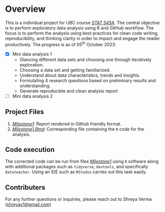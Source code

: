 # Overview

This is a individual project for UBC course [*STAT 545A*](https://stat545.stat.ubc.ca/syllabus-545a/). The central objective is to perform exploratory data analysis using R and GitHub workflow. The focus is to perform the analysis using best practices for clean code writing, reproducibility, and thinking clarity in order to impact and engage the reader productively. The progress is as of 05<sup>th</sup> October 2023:

-   [x] Mini data analysis 1
    -   Glancing different data sets and choosing one through iteratively exploration.
    -   Choosing a data set and getting familiarized.
    -   Understand about data characteristics, trends and insights.
    -   Formulating 4 research questions based on preliminary results and understanding.
    -   Generate reproducible and clean analysis report
-   [ ] Mini data analysis 2

## Project Files

1.  [*Milestone1*](/Milestone 1.md): Report rendered in Github friendly format.
2.  [*Milestone1.Rmd*](/Milestone1.rmd): Corresponding file containing the `R` code for the analysis.

## Code execution

The corrected code can be run from files [*Milestone1*](/Milestone1.Rmd) using `R` software along with additional packages such as `tidyverse`, `devtools`, and specifically `datateacher`. Using an IDE such as `RStudio` carries out this task easily.

## Contributers

For any further questions or inquiries, please reach out to Shreya Verma ([shreyav1\@gmail.com](mailto:shreyav1@gmail.com){.email})
